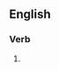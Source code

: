 ==English==

===Verb===
{{head|en|verb form}}

# {{lb|en|archaic|rare}} {{present participle of|en|alarum|nocat=1}}